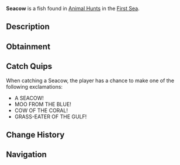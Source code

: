 {{FishInfobox
|image          = Seacow.png
|rarity         = Limited
|event          = Animal Hunt
|sea            = First Sea
|location       = [[Animals]]
|sublocation    = 
|sources        = Fishing Rod
|radar_location = 
|prog_speed     = -85
|xp             = 10000
|weather        = Windy
|time           = 
|season         = Summer
|bait           = Shark Head
|base_weight    = 3500
|base_value     = 14000
|weight_range   = 2750
|base_chance    = 5
|base_resil     = 5
}}
'''Seacow''' is a {{Rarity|Limited}} fish found in [[Animal Hunt]]s in the [[First Sea]].

== Description ==
{{Description|A gentle giant grazing the ocean floor, its bulk a marvel of the deep.|Bestiary Entry}}

== Obtainment ==
{{Description|Its graze drifts where winds calm the sea.|Bestiary Hint}}
{{Fish Availability|
Animal Hunt/First Sea
|top_rods      = 
Ethereal Prism Rod\26797.63\184709.26;
Seraphic Rod\26302.26\194222.44;
Tempest Rod\25607.82\198698.85;
Leviathan's Fang Rod\25249.22\177963.9;
Challenger's Rod\24369.77\192387.85;
Resourceful Rod\19197.6\125017.34;
Destiny Rod\19065.04\121797.16;
Heaven's Rod\18382.37\121379.03;
No-Life Rod\22751.53\181199.5;
Rod Of The Eternal King\17322.04\125901.8;
Poseidon Rod\19795.83\142764.8;
Rod Of The Exalted One\18246.37\130578.29;
Rod Of The Forgotten Fang\21970.08\163541.47;
Free Spirit Rod\19037.74\141959.97;
Rod Of The Depths\16913.29\129038.69;
Trident Rod\16868.9\124564.16;
Depthseeker Rod\15935.61\135423.09;
Blazebringer Rod\15850.69\129702.44;
Zeus Rod\15664.21\128176.53;
Verdant Shear Rod\14778.46\124382.79;
Avalanche Rod\12900.62\110059.83;
Volcanic Rod\12366.48\101192;
Steady Rod\4142.33\37826.11
|recommended   = Ethereal Prism Rod
}}

== Catch Quips ==
When catching a Seacow, the player has a chance to make one of the following exclamations:
* A SEACOW!
* MOO FROM THE BLUE!
* COW OF THE CORAL!
* GRASS-EATER OF THE GULF!

== Change History ==
{{Change History|{{subst:Current Version}}}}

== Navigation ==
{{Fish Navbox|Animals}}